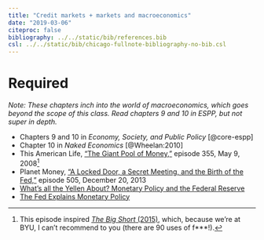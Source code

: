 ```yaml
---
title: "Credit markets + markets and macroeconomics"
date: "2019-03-06"
citeproc: false
bibliography: ../../static/bib/references.bib
csl: ../../static/bib/chicago-fullnote-bibliography-no-bib.csl
---
```


# Required

*Note: These chapters inch into the world of macroeconomics, which goes beyond the scope of this class. Read chapters 9 and 10 in ESPP, but not super in depth.*

- <i class="fas fa-book"></i> Chapters 9 and 10 in *Economy, Society, and Public Policy* [@core-espp]
- <i class="fas fa-book"></i> Chapter 10 in *Naked Economics* [@Wheelan:2010]
- <i class="fas fa-podcast"></i> This American Life, ["The Giant Pool of Money,"](https://www.thisamericanlife.org/355/the-giant-pool-of-money) episode 355, May 9, 2008^[This episode inspired [*The Big Short* (2015)](http://www.imdb.com/title/tt1596363/), which, because we're at BYU, I can't recommend to you (there are 90 uses of f\*\*\*!).]
- <i class="fas fa-podcast"></i> Planet Money, ["A Locked Door, a Secret Meeting, and the Birth of the Fed,"](https://www.npr.org/sections/money/2013/12/20/255839292/episode-505-a-locked-door-a-secret-meeting-and-the-birth-of-the-fed) episode 505, December 20, 2013
- <i class="fab fa-youtube"></i> [What's all the Yellen About? Monetary Policy and the Federal Reserve](https://www.youtube.com/watch?v=1dq7mMort9o)
- <i class="fab fa-youtube"></i> [The Fed Explains Monetary Policy](https://www.youtube.com/watch?v=wOfQPn9Jwpo)
